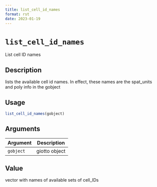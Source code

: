 ```yaml
--- 
title: list_cell_id_names 
format: rst 
date: 2023-01-19 
--- 
```

# `list_cell_id_names`

List cell ID names


## Description

lists the available cell id names. In effect, these names are the
 spat_units and poly info in the gobject


## Usage

```r
list_cell_id_names(gobject)
```


## Arguments

Argument      |Description
------------- |----------------
`gobject`     |     giotto object


## Value

vector with names of available sets of cell_IDs


